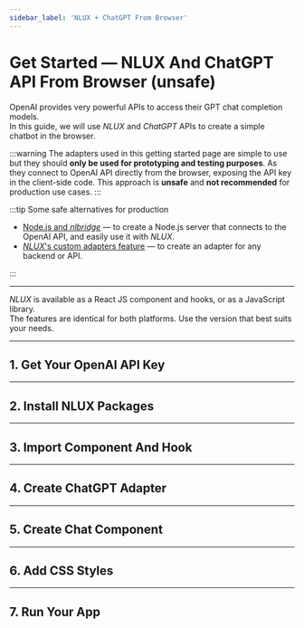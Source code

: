 ```yaml
---
sidebar_label: 'NLUX + ChatGPT From Browser'
---
```











# Get Started ― NLUX And ChatGPT API From Browser (unsafe)

OpenAI provides very powerful APIs to access their GPT chat completion models.<br />
In this guide, we will use _NLUX_ and _ChatGPT_ APIs to create a simple chatbot in the browser.

:::warning
The adapters used in this getting started page are simple to use but they
should **only be used for prototyping and testing purposes**. As they connect
to OpenAI API directly from the browser, exposing the API key in the client-side code.
This approach is **unsafe** and **not recommended** for production use cases.
:::

:::tip Some safe alternatives for production

* [Node.js and _nlbridge_](/learn/get-started/nlux-nodejs-nlbridge-chatgpt) ― to create a Node.js server that connects to
the OpenAI API, and easily use it with _NLUX_.
* [_NLUX_'s custom adapters feature](/learn/adapters/custom-adapters) ― to create an adapter for any backend or API.

:::

---

_NLUX_ is available as a React JS component and hooks, or as a JavaScript library.<br />
The features are identical for both platforms.
Use the version that best suits your needs.

<PlatformSelector reactJs={ReactJs} javascript={JavaScript}/>

---

## 1. Get Your OpenAI API Key

<PlatformSection javascript={ApiKeyJavaScript} reactJs={ApiKeyReactJs}/>

---

## 2. Install NLUX Packages

<PlatformSection javascript={InstallJavaScript} reactJs={InstallReactJs}/>

---

## 3. Import Component And Hook

<PlatformSection javascript={ImportJavaScript} reactJs={ImportReactJs}/>

---

## 4. Create ChatGPT Adapter

<PlatformSection javascript={CreateAdapterJavaScript} reactJs={CreateAdapterReactJs}/>

---

## 5. Create Chat Component

<PlatformSection javascript={CreateChatCompJavaScript} reactJs={CreateChatCompReactJs}/>

---

## 6. Add CSS Styles

<PlatformSection javascript={StyleJavaScript} reactJs={StyleReactJs}/>

---

## 7. Run Your App

<PlatformSection javascript={RunJavaScript} reactJs={RunReactJs}/>
